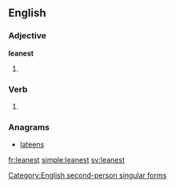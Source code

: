==English==

===Adjective===
'''leanest'''

# {{superlative of|lean}}

===Verb===
{{en-verb form}}

# {{context|archaic|lang=en}} {{form of|Second-person singular simple present form|lean}}
[[Category:English second-person singular forms]]

===Anagrams===
* [[lateens#English|lateens]]

[[fr:leanest]]
[[simple:leanest]]
[[sv:leanest]]